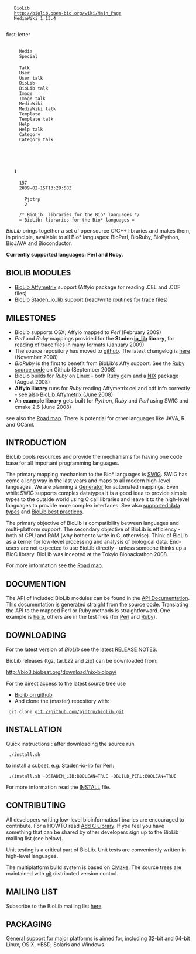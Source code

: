 <mediawiki xmlns="http://www.mediawiki.org/xml/export-0.3/" xmlns:xsi="http://www.w3.org/2001/XMLSchema-instance" xsi:schemaLocation="http://www.mediawiki.org/xml/export-0.3/ http://www.mediawiki.org/xml/export-0.3.xsd" version="0.3" xml:lang="en">
  <siteinfo>
    <sitename>BioLib</sitename>
    <base>http://biolib.open-bio.org/wiki/Main_Page</base>
    <generator>MediaWiki 1.13.4</generator>
    <case>first-letter</case>
      <namespaces>
      <namespace key="-2">Media</namespace>
      <namespace key="-1">Special</namespace>
      <namespace key="0" />
      <namespace key="1">Talk</namespace>
      <namespace key="2">User</namespace>
      <namespace key="3">User talk</namespace>
      <namespace key="4">BioLib</namespace>
      <namespace key="5">BioLib talk</namespace>
      <namespace key="6">Image</namespace>
      <namespace key="7">Image talk</namespace>
      <namespace key="8">MediaWiki</namespace>
      <namespace key="9">MediaWiki talk</namespace>
      <namespace key="10">Template</namespace>
      <namespace key="11">Template talk</namespace>
      <namespace key="12">Help</namespace>
      <namespace key="13">Help talk</namespace>
      <namespace key="14">Category</namespace>
      <namespace key="15">Category talk</namespace>
    </namespaces>
  </siteinfo>
  <page>
    <title>Main Page</title>
    <id>1</id>
    <revision>
      <id>157</id>
      <timestamp>2009-02-15T13:29:58Z</timestamp>
      <contributor>
        <username>Pjotrp</username>
        <id>2</id>
      </contributor>
      <comment>/* BioLib: libraries for the Bio* languages */</comment>
      <text xml:space="preserve">= BioLib: libraries for the Bio* languages =

''BioLib'' brings together a set of opensource C/C++ libraries and makes them, in principle, available to all Bio* languages: BioPerl,
BioRuby, BioPython, BioJAVA and Bioconductor. 

'''Currently supported languages: Perl and Ruby'''.

== BIOLIB MODULES ==

* [[BioLib Affymetrix]] support (Affyio package for reading .CEL and .CDF files)
* [[BioLib Staden_io_lib]] support (read/write routines for trace files)

== MILESTONES ==

* BioLib supports OSX; Affyio mapped to ''Perl'' (February 2009)
* ''Perl'' and ''Ruby'' mappings provided for the '''Staden [http://sourceforge.net/projects/staden/ io_lib] library''', for reading of trace files in many formats (January 2009)
* The source repository has moved to [http://github.com/pjotrp/biolib/ github]. The latest changelog is [http://github.com/pjotrp/biolib/commits/master here] (November 2008)
* ''BioRuby'' is the first to benefit from BioLib's Affy support. See the [http://github.com/pjotrp/bioruby/tree/master/lib/bio/db/microarray/affymetrix Ruby source code] on Github (September 2008)
* BioLib builds for ''Ruby'' on Linux - both Ruby gem and a [[NIX]] package (August 2008)
* '''Affyio library''' runs for ''Ruby'' reading Affymetrix cel and cdf info correctly - see also [[BioLib Affymetrix]] (June 2008)
* An '''example library''' gets built for ''Python'', ''Ruby'' and ''Perl'' using SWIG and cmake 2.6 (June 2008)

see also the [[Road map]]. There is potential for other languages like JAVA, R and OCaml.

== INTRODUCTION ==

BioLib pools resources and provide the mechanisms for having one code
base for all important programming languages.

The primary mapping mechanism to the Bio* languages is [[SWIG]]. SWIG has
come a long way in the last years and maps to all modern high-level
languages. We are planning a [[Generator]] for automated mappings.
Even while SWIG supports complex datatypes it is a good idea to provide simple
types to the outside world using C call libraries and leave it to the
high-level languages to provide more complex interfaces. 
See also [[supported data types]] and [[BioLib best practices]].

The primary objective of BioLib is compatibility between languages and
multi-platform support. The secondary objective of BioLib is
efficiency - both of CPU and RAM (why bother to write in C,
otherwise).  Think of BioLib as a kernel for low-level processing and
analysis of biological data. End-users are not expected to use BioLib
directly - unless someone thinks up a BioC library. BioLib was incepted at the 
Tokyio Biohackathon 2008.

For more information see the [[Road map]].

== DOCUMENTION ==

The API of included BioLib modules can be found in the [http://thebird.nl/apidoc/biolib/index.html API Documentation]. This documentation is generated straight from the source code. Translating the API to the mapped Perl or Ruby methods is straightforward. One example is [http://thebird.nl/apidoc/biolib/index.html here], others are in the test files (for [http://github.com/pjotrp/biolib/tree/master/src/mappings/swig/perl/test Perl] and [http://github.com/pjotrp/biolib/tree/master/src/mappings/swig/ruby/test Ruby]).

== DOWNLOADING ==

For the latest version of ''BioLib'' see the latest [http://github.com/pjotrp/biolib/tree/master%2Fdoc%2FRELEASE_NOTES.txt?raw=true RELEASE NOTES].

BioLib releases (tgz, tar.bz2 and zip) can be downloaded from:

http://bio3.biobeat.org/download/nix-biology/

For the direct access to the latest source tree use

* [http://github.com/pjotrp/biolib/tree/master Biolib on github]
* And clone the (master) repository with:

  git clone git://github.com/pjotrp/biolib.git

== INSTALLATION ==


Quick instructions : after downloading the source run

  ./install.sh

to install a subset, e.g. Staden-io-lib for Perl:

  ./install.sh -DSTADEN_LIB:BOOLEAN=TRUE -DBUILD_PERL:BOOLEAN=TRUE

For more information read the [http://github.com/pjotrp/biolib/tree/master/INSTALL INSTALL] file.

== CONTRIBUTING ==

All developers writing low-level bioinformatics libraries are
encouraged to contribute. For a HOWTO read [[Add C Library]]. If you feel you have something that can be
shared by other developers sign up to the BioLib mailing list (see below).

Unit testing is a critical part of BioLib. Unit tests are conveniently
written in high-level languages.

The multiplatform build system is based on [[CMake]]. The source trees are
maintained with [http://git.or.cz/ git] distributed version control.

== MAILING LIST ==

Subscribe to the BioLib mailing list [http://lists.open-bio.org/mailman/listinfo/biolib-dev here].

== PACKAGING ==

General support for major platforms is aimed for, including 32-bit and 64-bit Linux, OS X, *BSD, Solaris and Windows.</text>
    </revision>
  </page>
</mediawiki>
